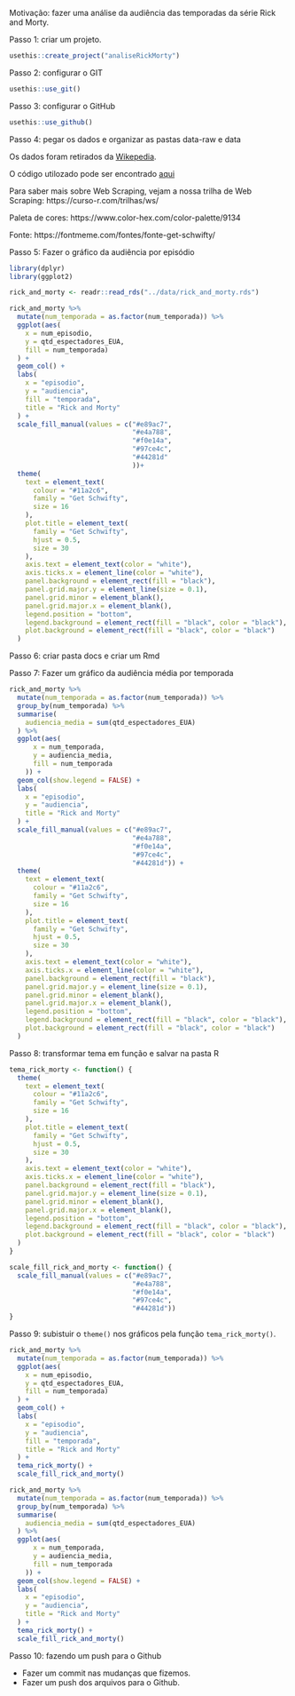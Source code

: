 
Motivação: fazer uma análise da audiência das temporadas da série Rick and Morty.

Passo 1: criar um projeto.

```r
usethis::create_project("analiseRickMorty")
```

Passo 2: configurar o GIT

```r
usethis::use_git()
```

Passo 3: configurar o GitHub

```r
usethis::use_github()
```

Passo 4: pegar os dados e organizar as pastas data-raw e data

Os dados foram retirados da [Wikepedia](https://en.wikipedia.org/wiki/List_of_Rick_and_Morty_episodes).

O código utilozado pode ser encontrado [aqui](https://raw.githubusercontent.com/curso-r/main-r4ds-2/master/data-raw/rick_and_morty.R)

Para saber mais sobre Web Scraping, vejam a nossa trilha de Web Scraping: https://curso-r.com/trilhas/ws/

Paleta de cores:
https://www.color-hex.com/color-palette/9134

Fonte: https://fontmeme.com/fontes/fonte-get-schwifty/

Passo 5: Fazer o gráfico da audiência por episódio

```r
library(dplyr)
library(ggplot2)

rick_and_morty <- readr::read_rds("../data/rick_and_morty.rds")

rick_and_morty %>%
  mutate(num_temporada = as.factor(num_temporada)) %>%
  ggplot(aes(
    x = num_episodio,
    y = qtd_espectadores_EUA,
    fill = num_temporada)
  ) +
  geom_col() +
  labs(
    x = "episodio",
    y = "audiencia",
    fill = "temporada",
    title = "Rick and Morty"
  ) +
  scale_fill_manual(values = c("#e89ac7",
                               "#e4a788",
                               "#f0e14a",
                               "#97ce4c",
                               "#44281d"
                               ))+
  theme(
    text = element_text(
      colour = "#11a2c6",
      family = "Get Schwifty",
      size = 16
    ),
    plot.title = element_text(
      family = "Get Schwifty",
      hjust = 0.5,
      size = 30
    ),
    axis.text = element_text(color = "white"),
    axis.ticks.x = element_line(color = "white"),
    panel.background = element_rect(fill = "black"),
    panel.grid.major.y = element_line(size = 0.1),
    panel.grid.minor = element_blank(),
    panel.grid.major.x = element_blank(),
    legend.position = "bottom",
    legend.background = element_rect(fill = "black", color = "black"),
    plot.background = element_rect(fill = "black", color = "black")
  )
```


Passo 6: criar pasta docs e criar um Rmd


Passo 7: Fazer um gráfico da audiência média por temporada


```r
rick_and_morty %>%
  mutate(num_temporada = as.factor(num_temporada)) %>% 
  group_by(num_temporada) %>% 
  summarise(
    audiencia_media = sum(qtd_espectadores_EUA)
  ) %>% 
  ggplot(aes(
      x = num_temporada,
      y = audiencia_media,
      fill = num_temporada
    )) +
  geom_col(show.legend = FALSE) +
  labs(
    x = "episodio",
    y = "audiencia",
    title = "Rick and Morty"
  ) +
  scale_fill_manual(values = c("#e89ac7",
                               "#e4a788",
                               "#f0e14a",
                               "#97ce4c",
                               "#44281d")) +
  theme(
    text = element_text(
      colour = "#11a2c6",
      family = "Get Schwifty",
      size = 16
    ),
    plot.title = element_text(
      family = "Get Schwifty",
      hjust = 0.5,
      size = 30
    ),
    axis.text = element_text(color = "white"),
    axis.ticks.x = element_line(color = "white"),
    panel.background = element_rect(fill = "black"),
    panel.grid.major.y = element_line(size = 0.1),
    panel.grid.minor = element_blank(),
    panel.grid.major.x = element_blank(),
    legend.position = "bottom",
    legend.background = element_rect(fill = "black", color = "black"),
    plot.background = element_rect(fill = "black", color = "black")
  )
```

Passo 8: transformar tema em função e salvar na pasta R

```r
tema_rick_morty <- function() {
  theme(
    text = element_text(
      colour = "#11a2c6",
      family = "Get Schwifty",
      size = 16
    ),
    plot.title = element_text(
      family = "Get Schwifty",
      hjust = 0.5,
      size = 30
    ),
    axis.text = element_text(color = "white"),
    axis.ticks.x = element_line(color = "white"),
    panel.background = element_rect(fill = "black"),
    panel.grid.major.y = element_line(size = 0.1),
    panel.grid.minor = element_blank(),
    panel.grid.major.x = element_blank(),
    legend.position = "bottom",
    legend.background = element_rect(fill = "black", color = "black"),
    plot.background = element_rect(fill = "black", color = "black")
  )
}

scale_fill_rick_and_morty <- function() {
  scale_fill_manual(values = c("#e89ac7",
                               "#e4a788",
                               "#f0e14a",
                               "#97ce4c",
                               "#44281d"))
}
```

Passo 9: subistuir o `theme()` nos gráficos pela função `tema_rick_morty()`.


```r
rick_and_morty %>%
  mutate(num_temporada = as.factor(num_temporada)) %>%
  ggplot(aes(
    x = num_episodio,
    y = qtd_espectadores_EUA,
    fill = num_temporada)
  ) +
  geom_col() +
  labs(
    x = "episodio",
    y = "audiencia",
    fill = "temporada",
    title = "Rick and Morty"
  ) +
  tema_rick_morty() + 
  scale_fill_rick_and_morty()

rick_and_morty %>%
  mutate(num_temporada = as.factor(num_temporada)) %>% 
  group_by(num_temporada) %>% 
  summarise(
    audiencia_media = sum(qtd_espectadores_EUA)
  ) %>% 
  ggplot(aes(
      x = num_temporada,
      y = audiencia_media,
      fill = num_temporada
    )) +
  geom_col(show.legend = FALSE) +
  labs(
    x = "episodio",
    y = "audiencia",
    title = "Rick and Morty"
  ) + 
  tema_rick_morty() + 
  scale_fill_rick_and_morty()
```

Passo 10: fazendo um push para o Github

- Fazer um commit nas mudanças que fizemos.
- Fazer um push dos arquivos para o Github.
